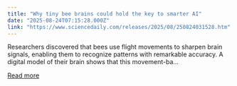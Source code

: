 ```yaml
---
title: "Why tiny bee brains could hold the key to smarter AI"
date: "2025-08-24T07:15:28.000Z"
link: "https://www.sciencedaily.com/releases/2025/08/250824031528.htm"
---
```


Researchers discovered that bees use flight movements to sharpen brain signals, enabling them to recognize patterns with remarkable accuracy. A digital model of their brain shows that this movement-ba...

[Read more](https://www.sciencedaily.com/releases/2025/08/250824031528.htm)
